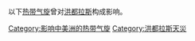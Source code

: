 以下[[热带气旋|热带气旋]]曾对[[洪都拉斯|洪都拉斯]]构成影响。

[[Category:影响中美洲的热带气旋|Category:影响中美洲的热带气旋]]
[[Category:洪都拉斯天災|Category:洪都拉斯天災]]